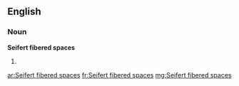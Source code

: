 ==English==

===Noun===
'''Seifert fibered spaces'''

# {{plural of|[[Seifert fibered space]]}}

[[ar:Seifert fibered spaces]]
[[fr:Seifert fibered spaces]]
[[mg:Seifert fibered spaces]]
